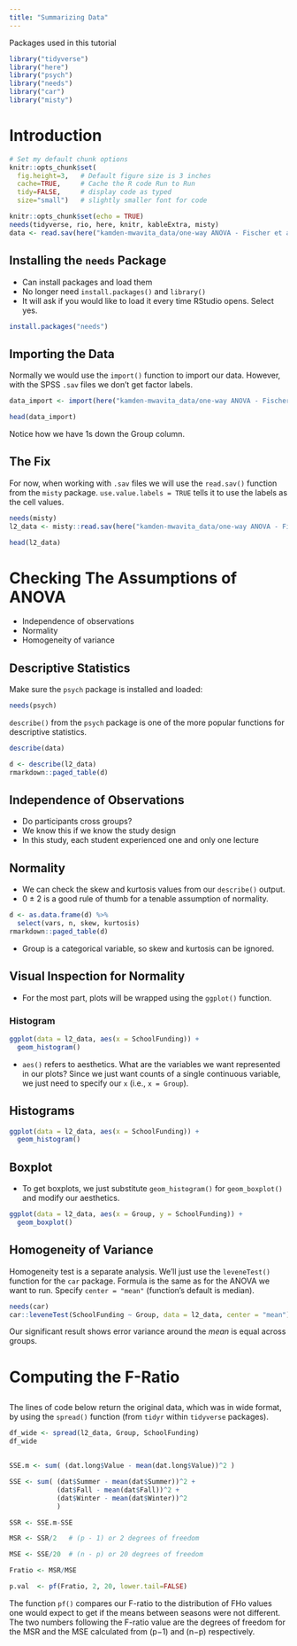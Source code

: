 ```yaml
---
title: "Summarizing Data"
---
```


Packages used in this tutorial
```r
library("tidyverse")
library("here")
library("psych")
library("needs")
library("car")
library("misty")
```

# Introduction

```r
# Set my default chunk options 
knitr::opts_chunk$set( 
  fig.height=3,   # Default figure size is 3 inches
  cache=TRUE,     # Cache the R code Run to Run
  tidy=FALSE,     # display code as typed
  size="small")   # slightly smaller font for code
```


```r
knitr::opts_chunk$set(echo = TRUE)
needs(tidyverse, rio, here, knitr, kableExtra, misty)
data <- read.sav(here("kamden-mwavita_data/one-way ANOVA - Fischer et al.sav"), use.value.labels = T)
```

## Installing the `needs` Package

- Can install packages and load them
- No longer need `install.packages()` and `library()`
- It will ask if you would like to load it every time RStudio opens. Select yes.

```r
install.packages("needs")
```


## Importing the Data
Normally we would use the `import()` function to import our data. However, with the SPSS `.sav` files we don't get factor labels.

``` r
data_import <- import(here("kamden-mwavita_data/one-way ANOVA - Fischer et al.sav"))

head(data_import)
```

Notice how we have 1s down the Group column.

## The Fix
For now, when working with `.sav` files we will use the `read.sav()` function from the `misty` package. `use.value.labels = TRUE` tells it to use the labels as the cell values.

``` r
needs(misty)
l2_data <- misty::read.sav(here("kamden-mwavita_data/one-way ANOVA - Fischer et al.sav"), use.value.labels = TRUE)

head(l2_data)
```

# Checking The Assumptions of ANOVA
- Independence of observations
- Normality
- Homogeneity of variance

## Descriptive Statistics

Make sure the `psych` package is installed and loaded:
```r
needs(psych)
```

`describe()` from the `psych` package is one of the more popular functions for descriptive statistics.

```r
describe(data)
```

```r
d <- describe(l2_data)
rmarkdown::paged_table(d)
```

## Independence of Observations
 - Do participants cross groups?
 - We know this if we know the study design
 - In this study, each student experienced one and only one lecture

## Normality
- We can check the skew and kurtosis values from our `describe()` output.
- 0 ± 2 is a good rule of thumb for a tenable assumption of normality.

```r
d <- as.data.frame(d) %>% 
  select(vars, n, skew, kurtosis)
rmarkdown::paged_table(d)
```

- Group is a categorical variable, so skew and kurtosis can be ignored. 

## Visual Inspection for Normality
- For the most part, plots will be wrapped using the `ggplot()` function.

### Histogram
```r
ggplot(data = l2_data, aes(x = SchoolFunding)) +
  geom_histogram()
```

- `aes()` refers to aesthetics. What are the variables we want represented in our plots? Since we just want counts of a single continuous variable, we just need to specify our `x` (i.e., `x = Group`).

## Histograms
```r
ggplot(data = l2_data, aes(x = SchoolFunding)) +
  geom_histogram()
```

## Boxplot
- To get boxplots, we just substitute `geom_histogram()` for `geom_boxplot()` and modify our aesthetics.

```r
ggplot(data = l2_data, aes(x = Group, y = SchoolFunding)) +
  geom_boxplot()
```

## Homogeneity of Variance
Homogeneity test is a separate analysis. We'll just use the `leveneTest()` function for the `car` package. Formula is the same as for the ANOVA we want to run. Specify `center = "mean"` (function's default is median).

``` r
needs(car)
car::leveneTest(SchoolFunding ~ Group, data = l2_data, center = "mean")
```

Our significant result shows error variance around the *mean* is equal across groups.

# Computing the F-Ratio

##
The lines of code below return the original data, which was in wide format, by using the `spread()` function (from `tidyr` within `tidyverse` packages).

``` r
df_wide <- spread(l2_data, Group, SchoolFunding)
df_wide
```

##

```r
SSE.m <- sum( (dat.long$Value - mean(dat.long$Value))^2 ) 

SSE <- sum( (dat$Summer - mean(dat$Summer))^2 +
            (dat$Fall - mean(dat$Fall))^2 +
            (dat$Winter - mean(dat$Winter))^2
            )

SSR <- SSE.m-SSE

MSR <- SSR/2   # (p - 1) or 2 degrees of freedom

MSE <- SSE/20  # (n - p) or 20 degrees of freedom

Fratio <- MSR/MSE

p.val  <- pf(Fratio, 2, 20, lower.tail=FALSE)
```


The function `pf()` compares our F-ratio to the distribution of FHo values one would expect to get if the means between seasons were not different. The two numbers following the F-ratio value are the degrees of freedom for the MSR and the MSE calculated from (p−1) and (n−p) respectively.